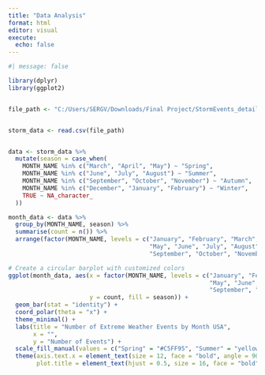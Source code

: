 ```yaml
---
title: "Data Analysis"
format: html
editor: visual
execute: 
  echo: false
---
```


```r
#| message: false

library(dplyr)
library(ggplot2)


file_path <- "C:/Users/SERGV/Downloads/Final Project/StormEvents_details-ftp_v1.0_d2022_c20240716.csv"


storm_data <- read.csv(file_path)


data <- storm_data %>%
  mutate(season = case_when(
    MONTH_NAME %in% c("March", "April", "May") ~ "Spring",
    MONTH_NAME %in% c("June", "July", "August") ~ "Summer",
    MONTH_NAME %in% c("September", "October", "November") ~ "Autumn",
    MONTH_NAME %in% c("December", "January", "February") ~ "Winter",
    TRUE ~ NA_character_  
  ))

month_data <- data %>%
  group_by(MONTH_NAME, season) %>%
  summarise(count = n()) %>%
  arrange(factor(MONTH_NAME, levels = c("January", "February", "March", "April", 
                                        "May", "June", "July", "August", 
                                        "September", "October", "November", "December")))

# Create a circular barplot with customized colors
ggplot(month_data, aes(x = factor(MONTH_NAME, levels = c("January", "February", "March", "April", 
                                                         "May", "June", "July", "August", 
                                                         "September", "October", "November", "December")), 
                       y = count, fill = season)) +
  geom_bar(stat = "identity") +
  coord_polar(theta = "x") +
  theme_minimal() +
  labs(title = "Number of Extreme Weather Events by Month USA",
       x = "",
       y = "Number of Events") +
  scale_fill_manual(values = c("Spring" = "#C5FF95", "Summer" = "yellow", "Autumn" = "orange", "Winter" = "#6EACDA")) +
  theme(axis.text.x = element_text(size = 12, face = "bold", angle = 90),
        plot.title = element_text(hjust = 0.5, size = 16, face = "bold"))

```
